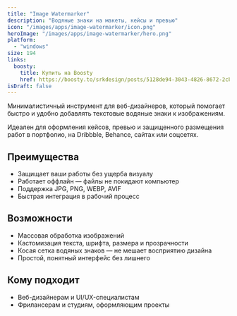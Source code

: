 ```yaml
---
title: "Image Watermarker"
description: "Водяные знаки на макеты, кейсы и превью"
icon: "/images/apps/image-watermarker/icon.png"
heroImage: "/images/apps/image-watermarker/hero.png"
platform:
  - "windows"
size: 194
links:
  boosty:
    title: Купить на Boosty
    href: https://boosty.to/srkdesign/posts/5128de94-3043-4826-8672-2cba56f142f6
isDraft: false
---
```


Минималистичный инструмент для веб-дизайнеров, который помогает быстро и удобно добавлять текстовые водяные знаки к изображениям.

Идеален для оформления кейсов, превью и защищенного размещения работ в портфолио, на Dribbble, Behance, сайтах или соцсетях.

## Преимущества

- Защищает ваши работы без ущерба визуалу
- Работает оффлайн — файлы не покидают компьютер
- Поддержка JPG, PNG, WEBP, AVIF
- Быстрая интеграция в рабочий процесс

## Возможности

- Массовая обработка изображений
- Кастомизация текста, шрифта, размера и прозрачности
- Косая сетка водяных знаков — не мешает восприятию дизайна
- Простой, понятный интерфейс без лишнего

## Кому подходит

- Веб-дизайнерам и UI/UX-специалистам
- Фрилансерам и студиям, оформляющим проекты
